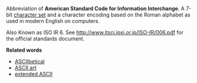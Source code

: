 Abbreviation of
'''American Standard Code for Information Interchange'''. A 7-bit [[character set]] and a character encoding based on the Roman alphabet as used in modern English on computers.

Also Known as ISO IR 6.  See http://www.itscj.ipsj.or.jp/ISO-IR/006.pdf for the official standards document.

'''Related words'''

*[[ASCIIbetical]]
*[[ASCII art]]
*[[extended ASCII]]